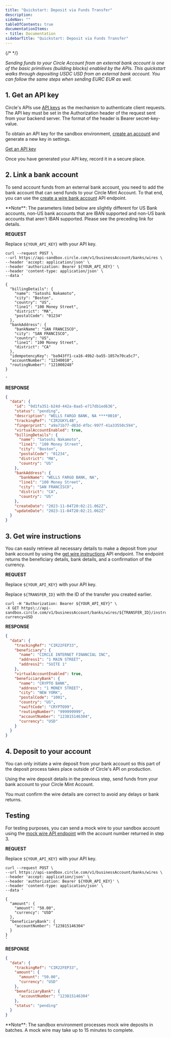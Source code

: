 ```yaml
---
title: "Quickstart: Deposit via Funds Transfer"
description: 
sideNav: ""
tableOfContents: true
documentationItems: 
- title: Documentation
sidebarTitle: "Quickstart: Deposit via Funds Transfer"
---
```


{/* <!-- markdownlint-disable MD036 --> */}

_Sending funds to your Circle Account from an external bank account is one of
the basic primitives (building blocks) enabled by the APIs. This quickstart
walks through depositing USDC USD from an external bank account. You can follow
the same steps when sending EURC EUR as well._

## 1. Get an API key

Circle's APIs use [API keys](/circle-mint/api-keys) as the mechanism to
authenticate client requests. The API key must be set in the Authorization
header of the request sent from your backend server. The format of the header is
Bearer secret-key-value.

To obtain an API key for the sandbox environment,
[create an account](https://app.circle.com/get-started/create-account) and
generate a new key in settings.

[Get an API key](https://app-sandbox.circle.com/)

Once you have generated your API key, record it in a secure place.

## 2. Link a bank account

To send account funds from an external bank account, you need to add the bank
account that can send funds to your Circle Mint Account. To that end, you can
use the
[create a wire bank account](/api-reference/circle-mint/account/create-business-wire-account)
API endpoint.

<Note>
**Note**: The parameters listed below are slightly different for US Bank
accounts, non-US bank accounts that are IBAN supported and non-US bank
accounts that aren't IBAN supported. Please see the preceding link for
details.
</Note>

**REQUEST**

Replace `${YOUR_API_KEY}` with your API key.

```shell
curl --request POST \
--url https://api-sandbox.circle.com/v1/businessAccount/banks/wires \
--header 'accept: application/json' \
--header 'authorization: Bearer ${YOUR_API_KEY}' \
--header 'content-type: application/json' \
--data '

{
  "billingDetails": {
    "name": "Satoshi Nakamoto",
    "city": "Boston",
    "country": "US",
    "line1": "100 Money Street",
    "district": "MA",
    "postalCode": "01234"
  },
  "bankAddress": {
    "bankName": "SAN FRANCISCO",
    "city": "SAN FRANCISCO",
    "country": "US",
    "line1": "100 Money Street",
    "district": "CA"
  },
  "idempotencyKey": "ba943ff1-ca16-49b2-ba55-1057e70ca5c7",
  "accountNumber": "12340010",
  "routingNumber": "121000248"
}

'
```

**RESPONSE**

```json
{
  "data": {
    "id": "9d1fa351-b24d-442a-8aa5-e717db1ed636",
    "status": "pending",
    "description": "WELLS FARGO BANK, NA ****0010",
    "trackingRef": "CIR2GKYL4B",
    "fingerprint": "a9a71b77-d83d-4fbc-997f-41a33550c594",
    "virtualAccountEnabled": true,
    "billingDetails": {
      "name": "Satoshi Nakamoto",
      "line1": "100 Money Street",
      "city": "Boston",
      "postalCode": "01234",
      "district": "MA",
      "country": "US"
    },
    "bankAddress": {
      "bankName": "WELLS FARGO BANK, NA",
      "line1": "100 Money Street",
      "city": "SAN FRANCISCO",
      "district": "CA",
      "country": "US"
    },
    "createDate": "2023-11-04T20:02:21.062Z",
    "updateDate": "2023-11-04T20:02:21.062Z"
  }
}
```

## 3. Get wire instructions

You can easily retrieve all necessary details to make a deposit from your bank
account by using the
[get wire instructions](/api-reference/circle-mint/account/get-business-wire-account-instructions)
API endpoint. The endpoint returns the beneficiary details, bank details, and a
confirmation of the currency.

**REQUEST**

Replace `${YOUR_API_KEY}` with your API key.

Replace `${TRANSFER_ID}` with the ID of the transfer you created earlier.

```curl
curl -H "Authorization: Bearer ${YOUR_API_KEY}" \
-X GET https\://api-sandbox.circle.com/v1/businessAccount/banks/wires/${TRANSFER_ID}/instructions?currency=USD
```

**RESPONSE**

```json
{
  "data": {
    "trackingRef": "CIR22FEP33",
    "beneficiary": {
      "name": "CIRCLE INTERNET FINANCIAL INC",
      "address1": "1 MAIN STREET",
      "address2": "SUITE 1"
    },
    "virtualAccountEnabled": true,
    "beneficiaryBank": {
      "name": "CRYPTO BANK",
      "address": "1 MONEY STREET",
      "city": "NEW YORK",
      "postalCode": "1001",
      "country": "US",
      "swiftCode": "CRYPTO99",
      "routingNumber": "999999999",
      "accountNumber": "123815146304",
      "currency": "USD"
    }
  }
}
```

## 4. Deposit to your account

You can only initiate a wire deposit from your bank account so this part of the
deposit process takes place outside of Circle's API on production.

Using the wire deposit details in the previous step, send funds from your bank
account to your Circle Mint Account.

You must confirm the wire details are correct to avoid any delays or bank
returns.

## Testing

For testing purposes, you can send a mock wire to your sandbox account using the
[mock wire API endpoint](/api-reference/circle-mint/account/create-mock-wire-payment)
with the account number returned in step 3.

**REQUEST**

Replace `${YOUR_API_KEY}` with your API key.

```shell
curl --request POST \
--url https://api-sandbox.circle.com/v1/businessAccount/banks/wires \
--header 'accept: application/json' \
--header 'authorization: Bearer ${YOUR_API_KEY}' \
--header 'content-type: application/json' \
--data '

{
  "amount": {
    "amount": "50.00",
    "currency": "USD"
  },
  "beneficiaryBank": {
    "accountNumber": "123815146304"
  }
}
'
```

**RESPONSE**

```json
{
  "data": {
    "trackingRef": "CIR22FEP33",
    "amount": {
      "amount": "50.00",
      "currency": "USD"
    },
    "beneficiaryBank": {
      "accountNumber": "123815146304"
    },
    "status": "pending"
  }
}
```

<Note>
**Note**: The sandbox environment processes mock wire deposits in batches. A
mock wire may take up to 15 minutes to complete.
</Note>
